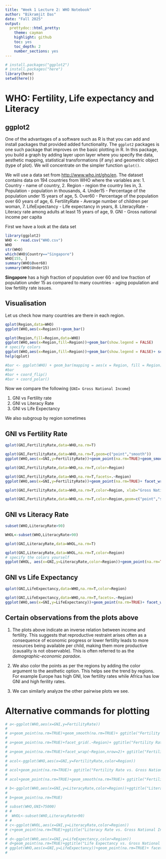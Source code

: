 ```yaml
---
title: "Week 1 Lecture 2: WHO Notebook"
author: "Bikramjit Das"
date: "Fall 2025"
output:
  prettydoc::html_pretty:
    theme: cayman
    highlight: github
    toc: yes
    toc_depth: 2
    number_sections: yes
---
```


```r
# install.packages("ggplot2")
# install.packages("here")
library(here)
setwd(here())
```
# WHO: Fertility, Life expectancy and Literacy

## ggplot2
One of the advantages of a software such as R is that you can add and install packages that provided added functionality. The `ggplot2` packages is one such package that improves on the basic plotting in R. In this package, you build a graph by adding layer upon layer where you specify the data, aesthetic mapping, statistical transformations (if any) and geometric object (type of plot). We will concentrate on the simpler function `qplot()`.

We will use a data set from <http://www.who.int/gho/en>. The dataset contains data on 194 countries from WHO where the variables are: 
1. Country - name of country, 
2. Region - region the country lies in, 
3. Population - population in thousands, 
4. Under15 - Percentage of the population under 15 years of age, 
5. Over60 - Percentage of the population over 60 years of age,
6. FertilityRate - Average number of children per woman,
7. LifeExpectancy - Life expectancy in years,
8. LiteracyRate - Literacy rate among adults at least 15 years of age,
9. GNI - Gross national income per capita


First we have a look at the data set
```r
library(ggplot2)
WHO <- read.csv("WHO.csv")
WHO
str(WHO)
which(WHO$Country=="Singapore")
WHO[155, ]
summary(WHO$Over60)
summary(WHO$Under15)
```

**Singapore** has a high fraction of population over 60 and low fraction of population under 15 as compared to many countries - aging population and low fertility rate issues.  

## Visualisation

Let us check how many countries are there in each region.
```r
qplot(Region,data=WHO)
ggplot(WHO,aes(x=Region))+geom_bar()

qplot(Region,fill=Region,data=WHO)
ggplot(WHO,aes(x=Region,fill=Region))+geom_bar(show.legend = FALSE)
# specify colors
ggplot(WHO,aes(x=Region,fill=Region))+geom_bar(show.legend = FALSE)+ scale_fill_manual(values=c("blue","red","green","yellow","purple","brown"))
help(qplot)

#bar <- ggplot(WHO) + geom_bar(mapping = aes(x = Region, fill = Region), show.legend = FALSE, width = 1) +  theme(aspect.ratio = 1) + labs(x = NULL, y = NULL)
#bar
#bar + coord_flip()
#bar + coord_polar()
```



Now we compare the following (`GNI= Gross National Income`)

1. GNI vs Fertility rate
2. GNI vs Literacy Rate
3. GNI vs Life Expectancy

We also subgroup by region sometimes

## GNI vs Fertility Rate
```r
qplot(GNI,FertilityRate,data=WHO,na.rm=T)

qplot(GNI,FertilityRate,data=WHO,na.rm=T,geom=c("point","smooth"))
ggplot(WHO,aes(x=GNI,y=FertilityRate))+geom_point(na.rm=TRUE)+geom_smooth(na.rm=TRUE)

qplot(GNI,FertilityRate,data=WHO,na.rm=T,color=Region)

qplot(GNI,FertilityRate,data=WHO,na.rm=T,facets=.~Region)
ggplot(WHO,aes(x=GNI,y=FertilityRate))+geom_point(na.rm=TRUE)+ facet_wrap(~Region,nrow=2)

qplot(GNI,FertilityRate,data=WHO,na.rm=T,color=Region, xlab="Gross National Income", ylab="Fertility Rate")

qplot(GNI,FertilityRate,data=WHO,na.rm=T,color=Region,geom=c("point","smooth"))

```

## GNI vs Literacy Rate
```r
subset(WHO,LiteracyRate>90)

WHOL<-subset(WHO,LiteracyRate>90)

qplot(GNI,LiteracyRate,data=WHOL,na.rm=T)

qplot(GNI,LiteracyRate,data=WHOL,na.rm=T,color=Region)
# specify the colors yourself
ggplot(WHOL, aes(x=GNI,y=LiteracyRate,color=Region))+geom_point(na.rm=TRUE)+ scale_color_manual(values=c("blue","red","green","orange","purple","brown"))

```

## GNI vs Life Expectancy
```r
qplot(GNI,LifeExpectancy,data=WHO,na.rm=T,color=Region)

qplot(GNI,LifeExpectancy,data=WHO,na.rm=T,facets=.~Region)
ggplot(WHO,aes(x=GNI,y=LifeExpectancy))+geom_point(na.rm=TRUE)+ facet_wrap(~Region,nrow=2)
```




## Certain observations from the plots above

1. The plots above indicate an inverse relation between income and fertility.  This suggests that reproductive restraint arises often as a consequence of economic progress or lower fertility leads to more resources being available per child, making them more productive (causality is not observable). This is often referred to as the *demographic-economic paradox*.


2. We also color the points as per the regions by adding the color argument to the aesthetic option. 
This helps see the trend by regions. For example Europe has high GNI, low fertility rates while Africa has low GNI and high ferility rates.

3. We can similarly analyze the other pairwise plots we see.



# Alternative commands for plotting

```r
# a<-ggplot(WHO,aes(x=GNI,y=FertilityRate))
# 
# a+geom_point(na.rm=TRUE)+geom_smooth(na.rm=TRUE)+ ggtitle("Fertility Rate vs. Gross National Income") + xlab("Gross National Income") + ylab("Fertility Rate")
# 
# a+geom_point(na.rm=TRUE)+facet_grid(.~Region)+ ggtitle("Fertility Rate vs. Gross National Income") + xlab("Gross National Income") + ylab("Fertility Rate")
#   
# a+geom_point(na.rm=TRUE)+facet_wrap(~Region,nrow=2)+ ggtitle("Fertility Rate vs. Gross National Income") + xlab("Gross National Income") + ylab("Fertility Rate")
# 
# acol<-ggplot(WHO,aes(x=GNI,y=FertilityRate,color=Region))
# 
# acol+geom_point(na.rm=TRUE)+ ggtitle("Fertility Rate vs. Gross National Income") + xlab("Gross National Income") + ylab("Fertility Rate")
# 
# acol+geom_point(na.rm=TRUE)+geom_smooth(na.rm=TRUE)+ ggtitle("Fertility Rate vs. Gross National Income") + xlab("Gross National Income") + ylab("Fertility Rate")

# b<-ggplot(WHO,aes(x=GNI,y=LiteracyRate,color=Region))+ggtitle("Literacy Rate vs. Gross National Income") + xlab("Gross National Income") + ylab("Literacy Rate")
# 
# b+geom_point(na.rm=TRUE)
# 
# subset(WHO,GNI>75000)
# #
#  WHOL<-subset(WHO,LiteracyRate>90)
# #
# c<-ggplot(WHOL,aes(x=GNI,y=LiteracyRate,color=Region))
# c+geom_point(na.rm=TRUE)+ggtitle("Literacy Rate vs. Gross National Income (top 90 percent literacy)") + xlab("Gross National Income") + ylab("Literacy Rate")
# 
# d<-ggplot(WHO,aes(x=GNI,y=LifeExpectancy,color=Region))
# d+geom_point(na.rm=TRUE)+ggtitle("Life Expectancy vs. Gross National Income") + xlab("Gross National Income") + ylab("Life Expectancy")
# ggplot(WHO,aes(x=GNI,y=LifeExpectancy))+geom_point(na.rm=TRUE)+ facet_wrap(~Region,nrow=2)+ggtitle("Literacy Rate vs. Gross National Income") + xlab("Gross National Income") + ylab("Life Expectancy")
# 
```






